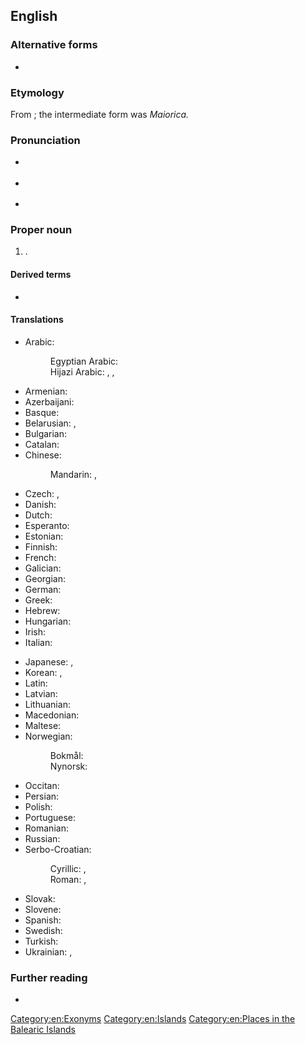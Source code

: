 ==English==

===Alternative forms===
* {{alter|en|Mallorca}}

===Etymology===
From {{bor|en|la|[[īnsula]] [[maior]]|t=larger island}}; the intermediate form was ''Maiorica.''

===Pronunciation===
* {{a|GA}} {{IPA|en|/məˈjɔɹ.kə/|/məˈdʒɔɹ.kə/}}
* {{a|RP}} {{IPA|en|/məˈjɔː.kə/|/məˈdʒɔː.kə/}}
* {{audio|en|LL-Q1860 (eng)-Vealhurl-Majorca.wav|Audio (UK)}}

===Proper noun===
{{en-proper noun}}

# {{place|en|Largest of the  <<autonomous community/Balearic Islands>>}}.
#: {{cot|en|Formentera|Ibiza|Minorca}}

====Derived terms====
* {{l|en|Majorcan}}

====Translations====
{{trans-top|island}}
* Arabic: {{t|ar|مَيُورْقَة|f}}
*: Egyptian Arabic: {{t|arz|مايوركا|f|tr=mayurka|sc=Arab}}
*: Hijazi Arabic: {{t|acw|ميورقة|f|tr=mayōrga}}, {{t|acw|ميوركا|f|tr=mayōrka}}, {{t|acw|مايوركا|f|tr=māyōrka}} {{qualifier|common spelling}}
* Armenian: {{t|hy|Մալյորկա}}
* Azerbaijani: {{t|az|Malyorka}}
* Basque: {{t|eu|Mallorca}}
* Belarusian: {{t|be|Мальёрка|f}}, {{t|be|Маёрка|f}}
* Bulgarian: {{t|bg|Майорка|f}}
* Catalan: {{t+|ca|Mallorca|f}}
* Chinese:
*: Mandarin: {{t|cmn|馬略卡島|sc=Hani}}, {{t|cmn|马略卡岛|tr=Mǎ'èkǎ dǎo|sc=Hani}}
* Czech: {{t+|cs|Mallorca|f}}, {{t|cs|Malorka|f}}
* Danish: {{t|da|Mallorca}}
* Dutch: {{t|nl|Majorca}}
* Esperanto: {{t|eo|Majorko}}
* Estonian: {{t|et|Mallorca}}
* Finnish: {{t+|fi|Mallorca}}
* French: {{t+|fr|Majorque|f}}
* Galician: {{t+|gl|Mallorca|f}}
* Georgian: {{t|ka|მალიორკა}}
* German: {{t+|de|Mallorca|n}}
* Greek: {{t|el|Μαγιόρκα}}
* Hebrew: {{t|he|מיורקה|f}}
* Hungarian: {{t|hu|Mallorca}}
* Irish: {{t|ga|Mallarca|m}}
* Italian: {{t+|it|Maiorca|f}}
{{trans-mid}}
* Japanese: {{t|ja|マジョルカ島|tr=Majoruka-tō}}, {{t|ja|マヨルカ島|tr=Mayoruka-tō}}
* Korean: {{t|ko|^마조르카}}, {{t|ko|^마요르카}}
* Latin: {{t|la|Balearis Maior}}
* Latvian: {{t|lv|Maļorka|f}}
* Lithuanian: {{t|lt|Maljorka|f}}
* Macedonian: {{t|mk|Мајо́рка|f}}
* Maltese: {{t|mt|Majorka}}
* Norwegian:
*: Bokmål: {{t|nb|Mallorca|f}}
*: Nynorsk: {{t|nn|Mallorca|f}}
* Occitan: {{t|oc|Malhòrca|f}}
* Persian: {{t|fa|مایورکا|tr=mâyurkâ}}
* Polish: {{t+|pl|Majorka|f}}
* Portuguese: {{t+|pt|Maiorca|f}}
* Romanian: {{t|ro|Mallorca|f}}
* Russian: {{t|ru|Майо́рка|f}}
* Serbo-Croatian:
*: Cyrillic: {{t|sh|Маљорка|f}}, {{t|sh|Мајорка|f}}
*: Roman: {{t|sh|Maljorka|f}}, {{t|sh|Mallorca|f}}
* Slovak: {{t|sk|Malorka|f}}
* Slovene: {{t|sl|Majorka|f}}
* Spanish: {{t+|es|Mallorca|f}}
* Swedish: {{t+|sv|Mallorca}}
* Turkish: {{t|tr|Mayorka}}
* Ukrainian: {{t|uk|Мальо́рка|f}}, {{t+|uk|Майо́рка|f}}
{{trans-bottom}}

===Further reading===
* {{pedia|Mallorca}}

[[Category:en:Exonyms]]
[[Category:en:Islands]]
[[Category:en:Places in the Balearic Islands]]